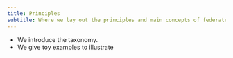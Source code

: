 ```yaml
---
title: Principles
subtitle: Where we lay out the principles and main concepts of federated analytics
---
```


- We introduce the taxonomy.
- We give toy examples to illustrate